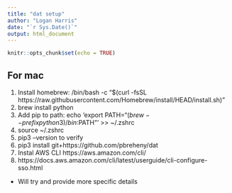 ```yaml
---
title: "dat setup"
author: "Logan Harris"
date: "`r Sys.Date()`"
output: html_document
---
```


```r
knitr::opts_chunk$set(echo = TRUE)
```

## For mac

1. Install homebrew:
/bin/bash -c "$(curl -fsSL https://raw.githubusercontent.com/Homebrew/install/HEAD/install.sh)"
2. brew install python
3. Add pip to path: echo 'export PATH="$(brew --prefix python3)/bin:$PATH"' >> ~/.zshrc
4. source ~/.zshrc
5. pip3 --version to verify
6. pip3 install git+https://github.com/pbreheny/dat
7. Instal AWS CLI https://aws.amazon.com/cli/
8. https://docs.aws.amazon.com/cli/latest/userguide/cli-configure-sso.html
  - Will try and provide more specific details
